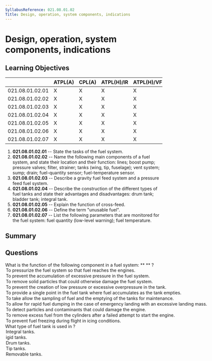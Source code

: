 ```yaml
---
SyllabusReference: 021.08.01.02
Title: Design, operation, system components, indications
---
```


# Design, operation, system components, indications

## Learning Objectives

|                 | ATPL(A) | CPL(A) | ATPL(H)/IR | ATPL(H)/VFR | CPL(H) | IR  | CBIR(A) |
| --------------- | ------- | ------ | ---------- | ----------- | ------ | --- | ------- |
| 021.08.01.02.01 | X       | X      | X          | X           | X      |     |         |
| 021.08.01.02.02 | X       | X      | X          | X           | X      |     |         |
| 021.08.01.02.03 | X       | X      | X          | X           | X      |     |         |
| 021.08.01.02.04 | X       | X      | X          | X           | X      |     |         |
| 021.08.01.02.05 | X       | X      | X          | X           | X      |     |         |
| 021.08.01.02.06 | X       | X      | X          | X           | X      |     |         |
| 021.08.01.02.07 | X       | X      | X          | X           | X      |     |         |

1. **021.08.01.02.01** -- State the tasks of the fuel system.
2. **021.08.01.02.02** -- Name the following main components of a fuel system, and state their location and their function: lines; boost pump; pressure valves; filter, strainer; tanks (wing, tip, fuselage); vent system; sump; drain; fuel-quantity sensor; fuel-temperature sensor.
3. **021.08.01.02.03** -- Describe a gravity fuel feed system and a pressure feed fuel system.
4. **021.08.01.02.04** -- Describe the construction of the different types of fuel tanks and state their advantages and disadvantages: drum tank; bladder tank; integral tank.
5. **021.08.01.02.05** -- Explain the function of cross-feed.
6. **021.08.01.02.06** -- Define the term "unusable fuel".
7. **021.08.01.02.07** -- List the following parameters that are monitored for the fuel system: fuel quantity (low-level warning); fuel temperature.

## Summary

## Questions

<Question id="N3j3OaDiyG" variant="definition" lo="021.08.01.02.02">
  <Text variant="oneCorrect">
    What is the function of the following component in a fuel system: **
    <Subject />
    ** ?
  </Text>
  <Option id="N3j3OaDiyG-1" subject="boost pump">
    To pressurize the fuel system so that fuel reaches the engines.
  </Option>
  <Option id="N3j3OaDiyG-2" subject={["pressure valves", "relief valves"]}>
    To prevent the accumulation of excessive pressure in the fuel system.
  </Option>
  <Option id="N3j3OaDiyG-3" subject={["filter", "strainer"]}>
    To remove solid particles that could otherwise damage the fuel system.
  </Option>
  <Option id="N3j3OaDiyG-4" subject="ventilation system">
    To prevent the creation of low pressure or excessive overpressure in the
    tank.
  </Option>
  <Option id="N3j3OaDiyG-5" subject="sump">
    To provide a single point in the fuel tank where fuel accumulates as the
    tank empties.
  </Option>
  <Option id="N3j3OaDiyG-6" subject="drain valve">
    To take allow the sampling of fuel and the emptying of the tanks for
    maintenance.
  </Option>
  <Option id="N3j3OaDiyG-7">
    To allow for rapid fuel dumping in the case of emergency landing with an
    excessive landing mass.
  </Option>
  <Option
    id="N3j3OaDiyG-8"
    why="could be confused with 'filter' and 'strainer', but remember, these 2 devices are purely mechanical and they prevent the accumulation of particles, but don't detect them, at least not in any useful time."
  >
    To detect particles and contaminants that could damage the engine.
  </Option>
  <Option id="N3j3OaDiyG-9">
    To remove excess fuel from the cylinders after a failed attempt to start the
    engine.
  </Option>
  <Option id="N3j3OaDiyG-10">
    To prevent fuel freezing during flight in icing conditions.
  </Option>
</Question>

<Question id="AMNQpqkaJg" variant="definition" lo="021.08.01.02.04">
  <Text variant="oneCorrect">
    What type of fuel tank is used in <Subject />?
  </Text>
  <Option id="AMNQpqkaJg-1" subject="wet wing aircraft wing tanks">
    Integral tanks.
  </Option>
  <Option id="AMNQpqkaJg-2" subject="dry wing aircraft wing tanks">
    igid tanks.
  </Option>
  <Option id="AMNQpqkaJg-3" subject="dry wing aircraft wing tanks">
    Drum tanks.
  </Option>
  <Option id="AMNQpqkaJg-4" subject="wingtips to store additional fuel">
    Tip tanks.
  </Option>
  <Option id="AMNQpqkaJg-5" why="not relevant to LOs">
    Removable tanks.
  </Option>
</Question>
